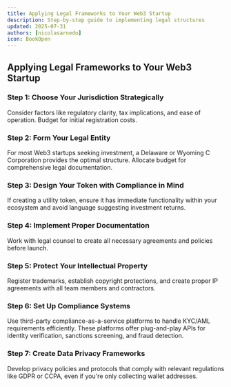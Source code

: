 ```yaml
---
title: Applying Legal Frameworks to Your Web3 Startup
description: Step-by-step guide to implementing legal structures
updated: 2025-07-31
authors: [nicolasarnedo]
icon: BookOpen
---
```


## Applying Legal Frameworks to Your Web3 Startup

### Step 1: Choose Your Jurisdiction Strategically
Consider factors like regulatory clarity, tax implications, and ease of operation. Budget for initial registration costs.

### Step 2: Form Your Legal Entity
For most Web3 startups seeking investment, a Delaware or Wyoming C Corporation provides the optimal structure. Allocate budget for comprehensive legal documentation.

### Step 3: Design Your Token with Compliance in Mind
If creating a utility token, ensure it has immediate functionality within your ecosystem and avoid language suggesting investment returns.

### Step 4: Implement Proper Documentation
Work with legal counsel to create all necessary agreements and policies before launch.

### Step 5: Protect Your Intellectual Property
Register trademarks, establish copyright protections, and create proper IP agreements with all team members and contractors.

### Step 6: Set Up Compliance Systems
Use third-party compliance-as-a-service platforms to handle KYC/AML requirements efficiently. These platforms offer plug-and-play APIs for identity verification, sanctions screening, and fraud detection.

### Step 7: Create Data Privacy Frameworks
Develop privacy policies and protocols that comply with relevant regulations like GDPR or CCPA, even if you're only collecting wallet addresses.
